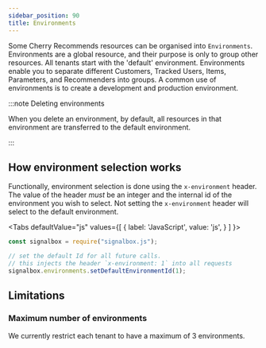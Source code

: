 ```yaml
---
sidebar_position: 90
title: Environments
---
```




Some Cherry Recommends resources can be organised into `Environments`.
Environments are a global resource, and their purpose is only to group other resources.
All tenants start with the 'default' environment.
Environments enable you to separate different Customers, Tracked Users, Items, Parameters, and Recommenders into groups.
A common use of environments is to create a development and production environment.

:::note Deleting environments

When you delete an environment, by default, all resources in that environment are transferred to the default environment.

:::

## How environment selection works

Functionally, environment selection is done using the `x-environment` header.
The value of the header _must_ be an integer and the internal id of the environment you wish to select.
Not setting the `x-environment` header will select to the default environment.

<Tabs
  defaultValue="js"
  values={[
    { label: 'JavaScript', value: 'js', }
  ]
}>

<TabItem value="js">

```js
const signalbox = require("signalbox.js");

// set the default Id for all future calls.
// this injects the header `x-environment: 1` into all requests
signalbox.environments.setDefaultEnvironmentId(1);
```

</TabItem>
</Tabs>

## Limitations

### Maximum number of environments

We currently restrict each tenant to have a maximum of 3 environments.

